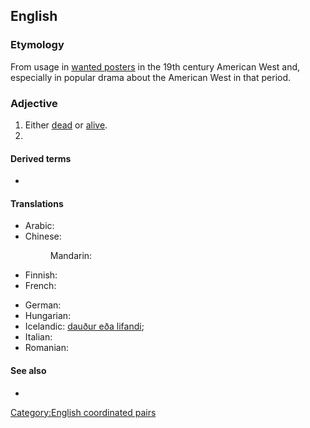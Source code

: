 ==English==

===Etymology===
From usage in [[wanted poster]]s in the 19th century American West and, especially in popular drama about the American West in that period.

===Adjective===
{{en-adj|-}}

# Either [[dead]] or [[alive]].
# {{non-gloss definition|Used to indicate someone is being sought for some kind of punishment or reprimand, and that (s)he may be killed in the process of finding, as if this was reasonable punishment.}}

====Derived terms====
* {{l|en|wanted dead or alive}}

====Translations====
{{trans-top|wanted poster term}}
* Arabic: {{t|ar|حَيّ أَوْ مَيِّت}}
* Chinese:
*: Mandarin: {{t|cmn|活要见人死要见尸|tr=huó yào jiàn rén sǐ yào jiàn shī }}
* Finnish: {{t|fi|elävänä|alt=elävänä tai kuolleena}}
* French: {{t+|fr|mort ou vif}}
{{trans-mid}}
* German: {{t|de|tot oder lebendig}}
* Hungarian: {{t|hu|élve vagy halva}}
* Icelandic: [[dauður eða lifandi]]; {{t|is|lífs eða liðinn|m}}
* Italian: {{t|it|vivo o morto|m}}
* Romanian: {{t|ro|viu sau mort|m}}
{{trans-bottom}}

====See also====
* {{pedia|dab=Dead or Alive}}

[[Category:English coordinated pairs]]